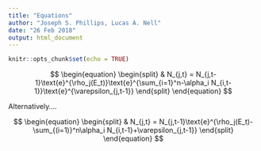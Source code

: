 ```yaml
---
title: "Equations"
author: "Joseph S. Phillips, Lucas A. Nell"
date: "26 Feb 2018"
output: html_document
---
```


```r
knitr::opts_chunk$set(echo = TRUE)
```

$$
\begin{equation}
\begin{split}
& N_{j,t} = N_{j,t-1}\text{e}^{\rho_j(E_t)}\text{e}^{\sum_{i=1}^n-\alpha_i N_{i,t-1}}\text{e}^{\varepsilon_{j,t-1}}
\end{split}
\end{equation}
$$

Alternatively....

$$
\begin{equation}
\begin{split}
& N_{j,t} = N_{j,t-1}\text{e}^{\rho_j(E_t)-\sum_{(i=1)}^n\alpha_i N_{i,t-1}+\varepsilon_{j,t-1}}
\end{split}
\end{equation}
$$











